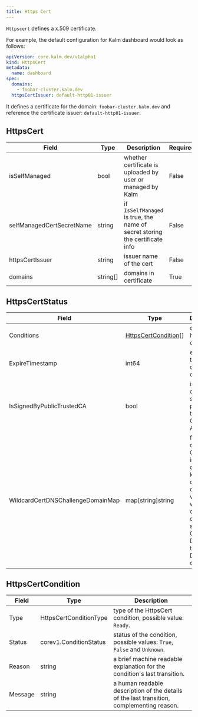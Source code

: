 ```yaml
---
title: Https Cert
---
```


`Httpscert` defines a x.509 certificate.

For example, the default configuration for Kalm dashboard would look as follows:

```yaml
apiVersion: core.kalm.dev/v1alpha1
kind: HttpsCert
metadata:
  name: dashboard
spec:
  domains:
    - foobar-cluster.kalm.dev
  httpsCertIssuer: default-http01-issuer
```

It defines a certificate for the domain: `foobar-cluster.kalm.dev` and reference the certificate issuer: `default-http01-issuer`.

## HttpsCert

| Field                     | Type     | Description                                                                 | Required |
| ------------------------- | -------- | --------------------------------------------------------------------------- | -------- |
| isSelfManaged             | bool     | whether certificate is uploaded by user or managed by Kalm                  | False    |
| selfManagedCertSecretName | string   | if `IsSelfManaged` is true, the name of secret storing the certificate info | False    |
| httpsCertIssuer           | string   | issuer name of the cert                                                     | False    |
| domains                   | string[] | domains in certificate                                                      | True     |

## HttpsCertStatus

| Field                             | Type                                        | Description                                                                                                                                                                      |
| --------------------------------- | ------------------------------------------- | -------------------------------------------------------------------------------------------------------------------------------------------------------------------------------- |
| Conditions                        | [HttpsCertCondition](#httpscertcondition)[] | details of httpsCert condition                                                                                                                                                   |
| ExpireTimestamp                   | int64                                       | expire timestamp of the certificate.                                                                                                                                             |
| IsSignedByPublicTrustedCA         | bool                                        | is this certificate signed by publicly trusted Certificate Authority.                                                                                                            |
| WildcardCertDNSChallengeDomainMap | map[string]string                           | for wildcard certificate, CNAME info of domains, key is the certificate domain, value if where this certificate domain should add CNAME DNS record to pass the DNS-01 challenge. |

## HttpsCertCondition

| Field   | Type                   | Description                                                                               |
| ------- | ---------------------- | ----------------------------------------------------------------------------------------- |
| Type    | HttpsCertConditionType | type of the HttpsCert condition, possible value: `Ready`.                                 |
| Status  | corev1.ConditionStatus | status of the condition, possible values: `True`, `False` and `Unknown`.                  |
| Reason  | string                 | a brief machine readable explanation for the condition's last transition.                 |
| Message | string                 | a human readable description of the details of the last transition, complementing reason. |
